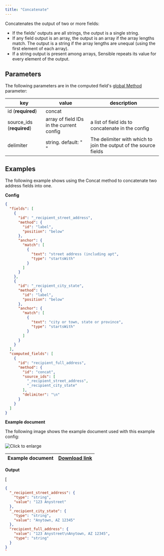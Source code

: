 ```yaml
---
title: "Concatenate"
---
```


Concatenates the output of two or more fields:

* If the fields' outputs are all strings, the output is a single string.
* If any field output is an array, the output is an array if the array lengths match. The output is a string if the array lengths are unequal (using the first element of each array).
* If a string output is present among arrays, Sensible repeats its value for every element of the output.

## Parameters

The following parameters are in the computed field's [global Method](/senseml-reference/computed-field-methods/overview#parameters) parameter: 

| key                        | value                                    | description                                                      |
| -------------------------- | ---------------------------------------- | ---------------------------------------------------------------- |
| id (**required**)          | concat                                   |                                                                  |
| source\_ids (**required**) | array of field IDs in the current config | a list of field ids to concatenate in the config                 |
| delimiter                  | string. default: " "                     | The delimiter with which to join the output of the source fields |

## Examples

The following example shows using the Concat method to concatenate two address fields into one.

**Config**

```JSON JSON 
{
  "fields": [
    {
      "id": "_recipient_street_address",
      "method": {
        "id": "label",
        "position": "below"
      },
      "anchor": {
        "match": [
          {
            "text": "street address (including apt",
            "type": "startsWith"
          }
        ]
      }
    },
    {
      "id": "_recipient_city_state",
      "method": {
        "id": "label",
        "position": "below"
      },
      "anchor": {
        "match": [
          {
            "text": "city or town, state or province",
            "type": "startsWith"
          }
        ]
      }
    }
  ],
  "computed_fields": [
    {
      "id": "recipient_full_address",
      "method": {
        "id": "concat",
        "source_ids": [
          "_recipient_street_address",
          "_recipient_city_state"
        ],
        "delimiter": "\n"
      }
    }
  ]
}
```
**Example document**

The following image shows the example document used with this example config:

![Click to enlarge](/images/concat.png)

| Example document | [Download link](https://raw.githubusercontent.com/sensible-hq/sensible-docs/main/readme-sync/assets/v0/pdfs/concat.pdf) |
| ---------------- | ----------------------------------------------------------------------------------------------------------------------- |

**Output**

\[

```json
{
  "_recipient_street_address": {
    "type": "string",
    "value": "123 Anystreet"
  },
  "_recipient_city_state": {
    "type": "string",
    "value": "Anytown, AZ 12345"
  },
  "recipient_full_address": {
    "value": "123 Anystreet\nAnytown, AZ 12345",
    "type": "string"
  }
}
`